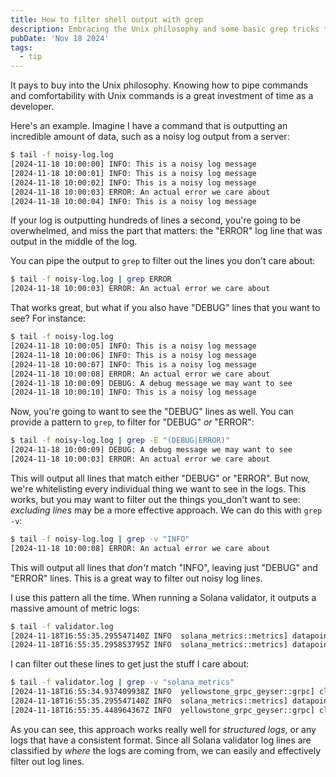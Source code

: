 ```yaml
---
title: How to filter shell output with grep
description: Embracing the Unix philosophy and some basic grep tricks to easily scan noisy logs.
pubDate: 'Nov 18 2024'
tags:
  - tip
---
```


It pays to buy into the Unix philosophy. Knowing how to pipe commands and comfortability with Unix commands is a great investment of time as a developer.

Here's an example. Imagine I have a command that is outputting an incredible amount of data, such as a noisy log output from a server:

```bash
$ tail -f noisy-log.log
[2024-11-18 10:00:00] INFO: This is a noisy log message
[2024-11-18 10:00:01] INFO: This is a noisy log message
[2024-11-18 10:00:02] INFO: This is a noisy log message
[2024-11-18 10:00:03] ERROR: An actual error we care about
[2024-11-18 10:00:04] INFO: This is a noisy log message
```

If your log is outputting hundreds of lines a second, you're going to be overwhelmed, and miss the part that matters: the "ERROR" log line that was output in the middle of the log.

You can pipe the output to `grep` to filter out the lines you don't care about:

```bash
$ tail -f noisy-log.log | grep ERROR
[2024-11-18 10:00:03] ERROR: An actual error we care about
```

That works great, but what if you also have "DEBUG" lines that you want to see? For instance:

```bash
$ tail -f noisy-log.log
[2024-11-18 10:00:05] INFO: This is a noisy log message
[2024-11-18 10:00:06] INFO: This is a noisy log message
[2024-11-18 10:00:07] INFO: This is a noisy log message
[2024-11-18 10:00:08] ERROR: An actual error we care about
[2024-11-18 10:00:09] DEBUG: A debug message we may want to see
[2024-11-18 10:00:10] INFO: This is a noisy log message
```

Now, you're going to want to see the "DEBUG" lines as well. You can provide a pattern to `grep`, to filter for "DEBUG" _or_ "ERROR":

```bash
$ tail -f noisy-log.log | grep -E "(DEBUG|ERROR)"
[2024-11-18 10:00:09] DEBUG: A debug message we may want to see
[2024-11-18 10:00:03] ERROR: An actual error we care about
```

This will output all lines that match either "DEBUG" or "ERROR". But now, we're whitelisting every individual thing we want to see in the logs. This works, but you may want to filter out the things you_don't want to see: _excluding lines_ may be a more effective approach. We can do this with `grep -v`:

```bash
$ tail -f noisy-log.log | grep -v "INFO"
[2024-11-18 10:00:08] ERROR: An actual error we care about
```

This will output all lines that _don't_ match "INFO", leaving just "DEBUG" and "ERROR" lines. This is a great way to filter out noisy log lines.

I use this pattern all the time. When running a Solana validator, it outputs a massive amount of metric logs:

```bash
$ tail -f validator.log
[2024-11-18T16:55:35.295547140Z INFO  solana_metrics::metrics] datapoint: memory-stats total=1081882394624i swap_total=536866816i free_percent=10.699121835717522 used_bytes=308479754240i avail_percent=71.48675717685472 buffers_percent=0.11755169899423257 cached_percent=59.455016646938866 swap_free_percent=98.63280206910758
[2024-11-18T16:55:35.295853795Z INFO  solana_metrics::metrics] datapoint: disk-stats reads_completed=0i reads_merged=0i sectors_read=0i time_reading_ms=0i writes_completed=43i writes_merged=2i sectors_written=384i time_writing_ms=7i io_in_progress=0i time_io_ms=8i time_io_weighted_ms=7i discards_completed=0i discards_merged=0i sectors_discarded=0i time_discarding=0i flushes_completed=0i time_flushing=0i num_disks=4i
```

I can filter out these lines to get just the stuff I care about:

```bash
$ tail -f validator.log | grep -v "solana_metrics"
[2024-11-18T16:55:34.937409938Z INFO  yellowstone_grpc_geyser::grpc] client #577: removed
[2024-11-18T16:55:35.295547140Z INFO  solana_metrics::metrics] datapoint: memory-stats total=1081882394624i swap_total=536866816i free_percent=10.699121835717522 used_bytes=308479754240i avail_percent=71.48675717685472 buffers_percent=0.11755169899423257 cached_percent=59.455016646938866 swap_free_percent=98.63280206910758
[2024-11-18T16:55:35.448964367Z INFO  yellowstone_grpc_geyser::grpc] client #584: new
```

As you can see, this approach works really well for _structured logs_, or any logs that have a consistent format. Since all Solana validator log lines are classified by _where_ the logs are coming from, we can easily and effectively filter out log lines.
